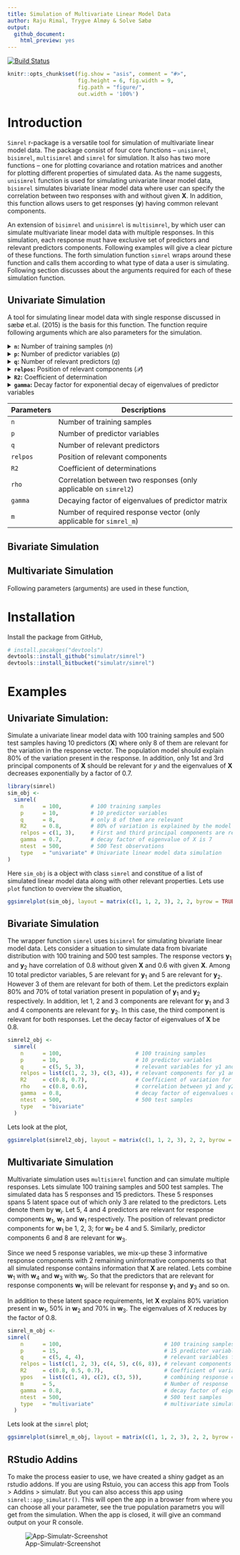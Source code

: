 ```yaml
---
title: Simulation of Multivariate Linear Model Data
author: Raju Rimal, Trygve Almøy & Solve Sæbø
output:
  github_document:
    html_preview: yes
---
```


[![Build Status](https://travis-ci.org/simulatr/simrel.svg?branch=master)](https://travis-ci.org/simulatr/simrel)

```r
knitr::opts_chunk$set(fig.show = "asis", comment = "#>",
                      fig.height = 6, fig.width = 9,
                      fig.path = "figure/",
                      out.width = '100%')
```

# Introduction
`Simrel` r-package is a versatile tool for simulation of multivariate linear model data. The package consist of four core functions -- `unisimrel`, `bisimrel`, `multisimrel` and `simrel` for simulation. It also has two more functions -- one for plotting covariance and rotation matrices and another for plotting different properties of simulated data. As the name suggests, `unisimrel` function is used for simulating univariate linear model data, `bisimrel` simulates bivariate linear model data where user can specify the correlation between two responses with and without given **X**. In addition, this function allows users to get responses (**y**) having common relevant components.

An extension of `bisimrel` and `unisimrel` is `multisimrel`, by which user can simulate multivariate linear model data with multiple responses. In this simulation, each response must have exclusive set of predictors and relevant predictors components. Following examples will give a clear picture of these functions. The forth simulation function `simrel` wraps around these function and calls them according to what type of data a user is simulating. Following section discusses about the arguments required for each of these simulation function.

## Univariate Simulation
A tool for simulating linear model data with single response discussed in sæbø et.al. (2015) is the basis for this function. The function require following arguments which are also parameters for the simulation.

<details>
<summary>**`n`:** Number of training samples ($n$)</summary>
An integer for number of training samples. For example: `n = 1000` simulates 1000 training observations.
</details>

<details>
<summary>**`p`:** Number of predictor variables ($p$)</summary>
An integer for number of predictor variables. `p = 150` gives data with 150 predictor variables.
</details>

<details>
<summary>**`q`:** Number of relevant predictors ($q$)</summary>
An integer for the number of predictor variables that are relevant for the response. For example: `q = 15` results 15 predictors out of `p` relevant for the response.
</details>

<details>
<summary>**`relpos`:** Position of relevant components ($\mathcal{P}$)</summary>
A vector of position index of relevant principal components of $\mathbf{x}$. For instance, `relpos = c(1, 2, 3, 5)` will give data with 4 relevant components at position 1, 2, 3 and 5.
</details>

<details>
<summary>**`R2`:** Coefficient of determination</summary>
A decimal value between 0 and 1 specifying the coefficient of determination. Input of `R2 = 0.8` gives data with 0.8 coefficient of determination.
</details>

<details>
<summary>**`gamma`:** Decay factor for exponential decay of eigenvalues of predictor variables</summary>
A numeric value greater than 0. It is a factor controlling exponential decay of eigenvalues of predictor variables. For `p` predictors, the eigenvalues are computed as,

$$\lambda_i = e^{-\gamma(i - 1)}, i = 1, 2, \ldots, p$$

So that, higher the value of `gamma` steeper will be the decay of eigenvalues. Since steeper eigenvalues corresponds to high multicollinearity in data, `gamma` also controls the multicollinearity present in the simulated data.

```r
library(ggplot2)
x <- 1:15
gamma <- c(0.2, 0.4, 0.8, 1.2)
lambda <- sapply(gamma, function(g) exp(-1 * g * (x - 1)))
colnames(lambda) <- gamma
dta <- as.data.frame(cbind(x, lambda))
dta <- reshape2::melt(dta, 1, variable.name = "gamma", value.name = "eigenvalues")
plt <- qplot(x, eigenvalues, color = gamma, geom = c("point", "line"), data = dta)
plt + theme(legend.position = "top")
```

</details>

| Parameters | Descriptions                                                        |
|------------|---------------------------------------------------------------------|
| `n`        | Number of training samples                                          |
| `p`        | Number of predictor variables                                       |
| `q`        | Number of relevant predictors                                       |
| `relpos`   | Position of relevant components                                   |
| `R2`       | Coefficient of determinations                                       |
| `rho`      | Correlation between two responses (only applicable on `simrel2`)    |
| `gamma`    | Decaying factor of eigenvalues of predictor matrix                  |
| `m`        | Number of required response vector (only applicable for `simrel_m`) |

## Bivariate Simulation
## Multivariate Simulation

Following parameters (arguments) are used in these function,




# Installation
Install the package from GitHub,

```r
# install.pacakges("devtools")
devtools::install_github("simulatr/simrel")
devtools::install_bitbucket("simulatr/simrel")
```


# Examples
## Univariate Simulation:
Simulate a univariate linear model data with 100 training samples and 500 test samples having 10 predictors (**X**) where only 8 of them are relevant for the variation in the response vector. The population model should explain 80% of the variation present in the response. In addition, only 1st and 3rd principal components of **X** should be relevant for *y* and the eigenvalues of **X** decreases exponentially by a factor of 0.7.

```r
library(simrel)
sim_obj <-
  simrel(
    n      = 100,         # 100 training samples
    p      = 10,          # 10 predictor variables
    q      = 8,           # only 8 of them are relevant
    R2     = 0.8,         # 80% of variation is explained by the model
    relpos = c(1, 3),     # First and third principal components are relevant
    gamma  = 0.7,         # decay factor of eigenvalue of X is 7
    ntest  = 500,         # 500 Test observations
    type   = "univariate" # Univariate linear model data simulation
)
```

Here `sim_obj` is a object with class `simrel` and constitue of a list of simulated linear model data along with other relevant properties. Lets use `plot` function to overview the situation,

```r
ggsimrelplot(sim_obj, layout = matrix(c(1, 1, 2, 3), 2, 2, byrow = TRUE))
```

## Bivariate Simulation
The wrapper function `simrel` uses `bisimrel` for simulating bivariate linear model data. Lets consider a situation to simulate data from bivariate distribution with 100 training and 500 test samples. The response vectors **y**<sub>1</sub> and **y**<sub>2</sub> have correlation of 0.8 without given **X** and 0.6 with given **X**. Among 10 total predictor variables, 5 are relevant for **y**<sub>1</sub> and 5 are relevant for **y**<sub>2</sub>. However 3 of them are relevant for both of them. Let the predictors explain 80% and 70% of total variation present in population of **y**<sub>1</sub> and **y**<sub>2</sub> respectively. In addition, let 1, 2 and 3 components are relevant for **y**<sub>1</sub> and 3 and 4 components are relevant for **y**<sub>2</sub>. In this case, the third component is relevant for both responses. Let the decay factor of eigenvalues of **X** be 0.8.

```r
simrel2_obj <-
  simrel(
    n      = 100,                       # 100 training samples
    p      = 10,                        # 10 predictor variables
    q      = c(5, 5, 3),                # relevant variables for y1 and y2
    relpos = list(c(1, 2, 3), c(3, 4)), # relevant components for y1 and y2
    R2     = c(0.8, 0.7),               # Coefficient of variation for y1 and y2
    rho    = c(0.8, 0.6),               # correlation between y1 and y2 with and without given X
    gamma  = 0.8,                       # decay factor of eigenvalues of X
    ntest  = 500,                       # 500 test samples
    type   = "bivariate"
  )
```

Lets look at the plot,

```r
ggsimrelplot(simrel2_obj, layout = matrix(c(1, 1, 2, 3), 2, 2, byrow = TRUE))
```

## Multivariate Simulation
Multivariate simulation uses `multisimrel` function and can simulate multiple responses. Lets simulate 100 training samples and 500 test samples. The simulated data has 5 responses and 15 predictors. These 5 responses spans 5 latent space out of which only 3 are related to the predictors. Lets denote them by **w**<sub>i</sub>. Let 5, 4 and 4 predictors are relevant for response components **w**<sub>1</sub>, **w**<sub>1</sub> and **w**<sub>1</sub> respectively. The position of relevant predictor components for **w**<sub>1</sub> be 1, 2, 3; for **w**<sub>2</sub> be 4 and 5. Similarly, predictor components 6 and 8 are relevant for **w**<sub>3</sub>.

Since we need 5 response variables, we mix-up these 3 informative response components with 2 remaining uninformative components so that all simulated response contains information that **X** are related. Lets combine **w**<sub>1</sub> with **w**<sub>4</sub> and **w**<sub>3</sub> with **w**<sub>5</sub>. So that the predictors that are relevant for response components **w**<sub>1</sub> will be relevant for response **y**<sub>1</sub> and **y**<sub>3</sub> and so on.

In addition to these latent space requirements, let **X** explains 80% variation present in **w**<sub>1</sub>, 50% in **w**<sub>2</sub> and 70% in **w**<sub>3</sub>. The eigenvalues of X reduces by the factor of 0.8.


```r
simrel_m_obj <-
simrel(
    n      = 100,                                # 100 training samples
    p      = 15,                                 # 15 predictor variables
    q      = c(5, 4, 4),                         # relevant variables for w1, w2 and w3
    relpos = list(c(1, 2, 3), c(4, 5), c(6, 8)), # relevant components for w1, w2 and y3
    R2     = c(0.8, 0.5, 0.7),                   # Coefficient of variation for w1, w2 and y3
    ypos   = list(c(1, 4), c(2), c(3, 5)),       # combining response components together
    m      = 5,                                  # Number of response
    gamma  = 0.8,                                # decay factor of eigenvalues of X
    ntest  = 500,                                # 500 test samples
    type   = "multivariate"                      # multivariate simulation
  )
```

Lets look at the `simrel` plot;

```r
ggsimrelplot(simrel_m_obj, layout = matrix(c(1, 1, 2, 3), 2, 2, byrow = TRUE))
```

## RStudio Addins
To make the process easier to use, we have created a shiny gadget as an rstudio addons. If you are using Rstuio, you can access this app from Tools > Addins > simulatr. But you can also access this app using `simrel::app_simulatr()`. This will open the app in a browser from where you can choose all your parameter, see the true population parametrs you will get from the simulation. When the app is closed, it will give an command output on your R console.

![App-Simulatr-Screenshot](figure/AppSimrel.png)
